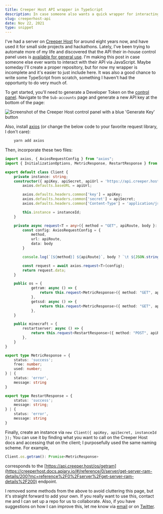 ```yaml
---
title: Creeper Host API wrapper in TypeScript
description: In case someone also wants a quick wrapper for interacting with the Creeper Host REST API
slug: creeperhost-api
date: Nov 22, 2021
type: snippet
---
```


I've had a server on [Creeper Host](https://creeper.host) for around eight years now, and have used it for small side projects and hackathons. Lately, I've been trying to  automate more of my life and discovered that the API their in-house control panel uses is [available for general use](https://creeperhost.docs.apiary.io/). I'm making this post in case someone else ever wants to interact with their API via JavaScript. Maybe someday I'll create a proper repository, but for now my wrapper is incomplete and it's easier to just include here. It was also a good chance to write some TypeScript from scratch, something I haven't had the opportunty to do very much of.

To get started, you'll need to generate a Developer Token on the [control panel](https://creeperpanel.com). Navigate to the `Sub-accounts` page and generate a new API key at the bottom of the page:

![Screenshot of the Creeper Host control panel with a blue 'Generate Key' button](/blog/creeperhost/apiKey.png)

Also, install [axios](https://axios-http.com/) (or change the below code to your favorite request library, I don't care):
```bash
    yarn add axios
```
Then, incorporate these two files:

```typescript
import axios, { AxiosRequestConfig } from "axios";
import { InitializationOptions, MetricResponse, RestartResponse } from "./types";

export default class Client {
    private instance: string;
    constructor({ apiKey, apiSecret, apiUrl = 'https://api.creeper.host', instanceId}: InitializationOptions) {
        axios.defaults.baseURL = apiUrl;

        axios.defaults.headers.common['key'] = apiKey;
        axios.defaults.headers.common['secret'] = apiSecret;
        axios.defaults.headers.common['Content-Type'] = 'application/json';

        this.instance = instanceId;
    }

    private async request<T = any>({ method = "GET", apiRoute, body }: { method: "GET" | "POST", apiRoute: string, body?: any}) {
        const config: AxiosRequestConfig = {
            method,
            url: apiRoute,
            data: body
        }

        console.log(`[${method}] ${apiRoute}`, body ? `\t ${JSON.stringify(body)}` : '');

        const request = await axios.request<T>(config);
        return request.data;
    }

    public os = {
            getram: async () => {
                return this.request<MetricResponse>({ method: "GET", apiRoute: "os/getram" });
            },
            getssd: async () => {
                return this.request<MetricResponse>({ method: "GET", apiRoute: "os/getssd" });
            },
    }

    public minecraft = {
        restartserver: async () => {
            return this.request<RestartResponse>({ method: "POST", apiRoute: "minecraft/restartserver", body: { instance: this.instance} });
        },
    }
}
```

```typescript
export type MetricResponse = {
    status: 'success';
    free: number;
    used: number;
} | {
    status: 'error',
    message: string
}

export type RestartResponse = {
    status: 'success';
    message: string;
} | {
    status: 'error',
    message: string
}
```

Finally, create an instance via `new Client({ apiKey, apiSecret, instanceId });`
You can use it by finding what you want to call on the Creeper Host docs and accessing that on the client; I purposefully used the same naming scheme. For example,
```typescript
Client.os.getram(): Promise<MetricResponse>
```
corresponds to the [https://api.creeper.host/os/getram](https://creeperhost.docs.apiary.io/#/reference/0/server/get-server-ram-details/200?mc=reference%2F0%2Fserver%2Fget-server-ram-details%2F200) endpoint.

I removed some methods from the above to avoid cluttering this page, but it's straight forward to add your own. If you really want to use this, contact me and I can set up a repo for us to collaborate. Also, if you have suggestions on how I can improve this, let me know via [email](mailto:maxwell.leiter@gmail.com) or on [Twitter](https://twitter.com/Max_Leiter).